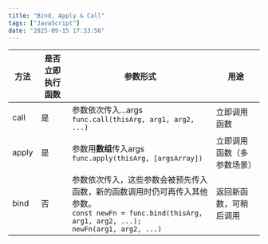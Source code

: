 ```yaml
---
title: "Bind, Apply & Call"
tags: ["JavaScript"]
date: "2025-09-15 17:33:56"
---
```


| 方法	| 是否立即执行函数 | 参数形式 | 用途 |
| -  | - | - | - |
| call	| 是|	参数依次传入...args<br />`func.call(thisArg, arg1, arg2, ...)` |	立即调用函数|
| apply |	是|	参数用**数组**传入args<br />`func.apply(thisArg, [argsArray])`  | 立即调用函数（多参数场景）|
| bind	| 否|	参数依次传入，这些参数会被预先传入函数，新的函数调用时仍可再传入其他参数。<br />`const newFn = func.bind(thisArg, arg1, arg2, ...);`<br />`newFn(arg1, arg2, ...)`|返回新函数，可稍后调用|


